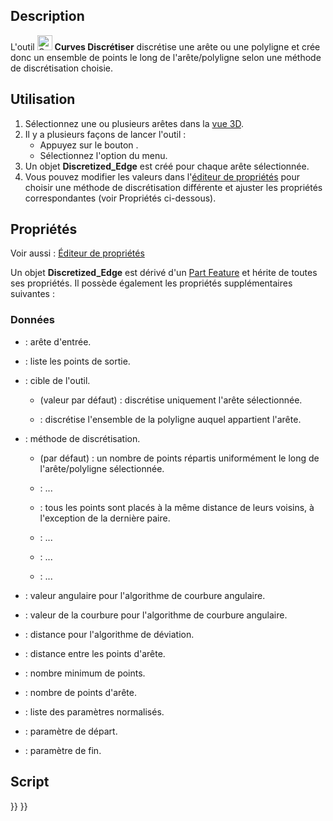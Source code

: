 <languages/>

{{Docnav/fr
|[[Curves_SplitCurve/fr|Diviser une courbe]]
|[[Curves_Approximate/fr|Approximer]]
|[[Curves_Workbench/fr|Atelier Curves]]
|IconL=Curves_SplitCurve.svg
|IconR=Curves_Approximate.svg
|IconC=Curves_workbench_icon.svg
}}

{{GuiCommand/fr
|Name=Curves Discretize
|Name/fr=Curves Discrétiser
|MenuLocation=Curves → Discrétiser
|Workbenches=[[Curves_Workbench/fr|Curves]]
}}

==Description==

L'outil [[Image:Curves_Discretize.svg|24px]] '''Curves Discrétiser''' discrétise une arête ou une polyligne et crée donc un ensemble de points le long de l'arête/polyligne selon une méthode de discrétisation choisie.

<span id="Usage"></span>
==Utilisation==

# Sélectionnez une ou plusieurs arêtes dans la [[3D_view/fr|vue 3D]].
# Il y a plusieurs façons de lancer l'outil :
#* Appuyez sur le bouton {{Button|[[Image:Curves_Discretize.svg|16px]] [[Curves_Discretize/fr|Discrétiser]]}}.
#* Sélectionnez l'option {{MenuCommand|Curves → [[Image:Curves_Discretize.svg|16px]] Discrétiser}} du menu.
# Un objet '''Discretized_Edge''' est créé pour chaque arête sélectionnée.
# Vous pouvez modifier les valeurs dans l'[[Property_editor/fr|éditeur de propriétés]] pour choisir une méthode de discrétisation différente et ajuster les propriétés correspondantes (voir Propriétés ci-dessous).

<span id="Properties"></span>
==Propriétés==

Voir aussi : [[Property_editor/fr|Éditeur de propriétés]]

Un objet '''Discretized_Edge''' est dérivé d'un [[Part_Feature/fr|Part Feature]] et hérite de toutes ses propriétés. Il possède également les propriétés supplémentaires suivantes :

<span id="Data"></span>
===Données===

{{TitleProperty|Discretized}}

* {{PropertyData|Edge|LinkSub}} : arête d'entrée.
* {{PropertyData|Point|VectorList}} : liste les points de sortie.
* {{PropertyData|Target|Enumeration}} : cible de l'outil.
** {{Value|SingleEdge}} (valeur par défaut) : discrétise uniquement l'arête sélectionnée.
** {{Value|Wire}} : discrétise l'ensemble de la polyligne auquel appartient l'arête.

{{TitleProperty|Method}}

* {{PropertyData|Algorithm|Enumeration}} : méthode de discrétisation.
** {{Value|Number}} (par défaut) : un nombre de points répartis uniformément le long de l'arête/polyligne sélectionnée.
** {{Value|QuasiNumber}} : ...
** {{Value|Distance}} : tous les points sont placés à la même distance de leurs voisins, à l'exception de la dernière paire.
** {{Value|Deflection}} : ...
** {{Value|QuasiDeflection}} : ...
** {{Value|Angular-Curvature}} : ...
* {{PropertyData|Angular|Float}} : valeur angulaire pour l'algorithme de courbure angulaire.
* {{PropertyData|Curvature|Float}} : valeur de la courbure pour l'algorithme de courbure angulaire.
* {{PropertyData|Deflection|Float}} : distance pour l'algorithme de déviation.
* {{PropertyData|Distance|Float}} : distance entre les points d'arête.
* {{PropertyData|Minimum|Integer}} : nombre minimum de points.
* {{PropertyData|Number|Integer}} : nombre de points d'arête.

{{TitleProperty|Output}}

* {{PropertyData|Normalized Parameters|FloatList}} : liste des paramètres normalisés.

{{TitleProperty|Parameters}}

* {{PropertyData|Parameter First|Float}} : paramètre de départ.
* {{PropertyData|Parameter Last|Float}} : paramètre de fin.

<span id="Scripting"></span>
==Script==


{{Docnav/fr
|[[Curves_SplitCurve/fr|Diviser une courbe]]
|[[Curves_Approximate/fr|Approximer]]
|[[Curves_Workbench/fr|Atelier Curves]]
|IconL=Curves_SplitCurve.svg
|IconR=Curves_Approximate.svg
|IconC=Curves_workbench_icon.svg
}}

{{Curves Tools navi{{#translation:}}}}
{{Userdocnavi{{#translation:}}}}